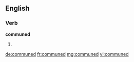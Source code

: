 ==English==

===Verb===
'''communed'''

# {{past of|commune}}

[[de:communed]]
[[fr:communed]]
[[mg:communed]]
[[vi:communed]]
